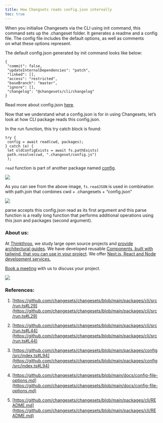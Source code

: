 ```yaml
---
title: How Changsets reads config.json internally
toc: true
---
```


When you initialise Changesets via the CLI using init command, this command sets up the .changeset folder. It generates a readme and a config file. The config file includes the default options, as well as comments   
on what these options represent.

The default config.json generated by init command looks like below:

```plaintext
{
 "commit": false,
 "updateInternalDependencies": "patch",
 "linked": [],
 "access": "restricted",
 "baseBranch": "master",
 "ignore": [],
 "changelog": "@changesets/cli/changelog"
}
```

Read more about config.json [here](https://github.com/changesets/changesets/blob/main/docs/config-file-options.md).

Now that we understand what a config.json is for in using Changesets, let’s look at how CLI package reads this config.json.

In the run function, this try catch block is found:

```plaintext
try {
 config = await read(cwd, packages);
} catch (e) {
 let oldConfigExists = await fs.pathExists(
 path.resolve(cwd, ".changeset/config.js")
 );
```

`read` function is part of another package named [config](https://github.com/changesets/changesets/blob/main/packages/config/src/index.ts#L94).

![](https://cdn-images-1.medium.com/max/1600/1*myvRzlYdDrHtZBpyQzJX-Q.png)

As you can see from the above image, `fs.readJSON` is used in combination with path.join that combines cwd + .changesets + “config.json”

![](https://cdn-images-1.medium.com/max/1600/1*_E9sStHNLd5Xb3NwSaKIWQ.png)

parse accepts this config.json read as its first argument and this parse function is a really long function that performs additional operations using this json and packages (second argument).

### About us:

At [Thinkthroo](https://thinkthroo.com/), we study large open source projects and [provide architectural guides](https://app.thinkthroo.com/architecture). We have developed reusable [Components, built with tailwind, that you can use in your project](https://thinkthroo.com/components). We offer [Next.js, React and Node development services.](https://thinkthroo.com/components)

[Book a meeting](https://cal.com/team-thinkthroo-dxiovj/consultation?date=2024-10-19&month=2024-10) with us to discuss your project.

![](https://cdn-images-1.medium.com/max/1600/0*NxFtbdT-jz_GGi2N.png)

### References:

1. [https://github.com/changesets/changesets/blob/main/packages/cli/src/run.ts#L29](https://github.com/changesets/changesets/blob/main/packages/cli/src/run.ts#L29)
    
2. [https://github.com/changesets/changesets/blob/main/packages/cli/src/run.ts#L44](https://github.com/changesets/changesets/blob/main/packages/cli/src/run.ts#L44)
    
3. [https://github.com/changesets/changesets/blob/main/packages/config/src/index.ts#L94](https://github.com/changesets/changesets/blob/main/packages/config/src/index.ts#L94)
    
4. [https://github.com/changesets/changesets/blob/main/docs/config-file-options.md](https://github.com/changesets/changesets/blob/main/docs/config-file-options.md)
    
5. [https://github.com/changesets/changesets/blob/main/packages/cli/README.md](https://github.com/changesets/changesets/blob/main/packages/cli/README.md)